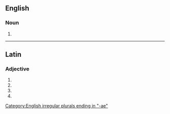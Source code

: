 {{also|conjunctivæ}}

==English==

===Noun===
{{head|en|noun plural form}}

# {{en-irregular plural of|conjunctiva}}

[[Category:English irregular plurals ending in "-ae"]]

----

==Latin==

===Adjective===
{{la-adj-form|conjunctīvae}}

# {{inflection of|conjunctīvus||nom|f|p|lang=la}}
# {{inflection of|conjunctīvus||gen|f|s|lang=la}}
# {{inflection of|conjunctīvus||dat|f|s|lang=la}}
# {{inflection of|conjunctīvus||voc|f|p|lang=la}}